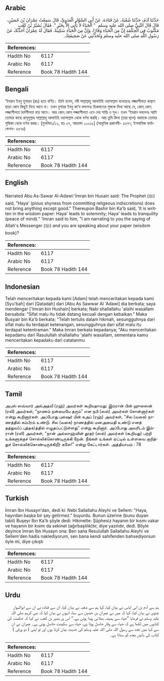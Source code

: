 ## Arabic


<div dir="rtl" lang="ar" style={{fontSize:'larger',backgroundColor:'#f8f9fa',padding:20}}>
حَدَّثَنَا آدَمُ، حَدَّثَنَا شُعْبَةُ، عَنْ قَتَادَةَ، عَنْ أَبِي السَّوَّارِ الْعَدَوِيِّ، قَالَ سَمِعْتُ عِمْرَانَ بْنَ حُصَيْنٍ، قَالَ قَالَ النَّبِيُّ صلى الله عليه وسلم ‏ "‏ الْحَيَاءُ لاَ يَأْتِي إِلاَّ بِخَيْرٍ ‏"‏‏.‏ فَقَالَ بُشَيْرُ بْنُ كَعْبٍ مَكْتُوبٌ فِي الْحِكْمَةِ إِنَّ مِنَ الْحَيَاءِ وَقَارًا، وَإِنَّ مِنَ الْحَيَاءِ سَكِينَةً‏.‏ فَقَالَ لَهُ عِمْرَانُ أُحَدِّثُكَ عَنْ رَسُولِ اللَّهِ صلى الله عليه وسلم وَتُحَدِّثُنِي عَنْ صَحِيفَتِكَ‏.‏
</div>
<div style={{backgroundColor:'#f8f9fa',padding:20, marginBottom: 10}}><table> <thead> <tr> <th>References:</th> <th></th> </tr> </thead> <tbody><tr><td>Hadith No</td><td>6117</td></tr><tr><td>Arabic No</td><td>6117</td></tr><tr><td>Reference</td><td>Book 78 Hadith 144</td></tr></tbody></table></div>

## Bengali


<div dir="ltr" lang="bn" style={{fontSize:'larger',backgroundColor:'#f8f9fa',padding:20}}>
‘ইমরান ইবনু হুসায়ন (রাঃ) হতে বর্ণিত। তিনি বলেন, নবী সাল্লাল্লাহু আলাইহি ওয়াসাল্লাম বলেছেনঃ লজ্জাশীলতা কল্যাণ ছাড়া কোন কিছুই নিয়ে আনে না। তখন বুশায়র ইবনু কা’ব বললেনঃ হিকমাতের পুস্তকে লিখা আছে যে, কোন্ কোন্ লজ্জাশীলতা ধৈর্যশীলতা বয়ে আনে। আর কোন্ কোন্ লজ্জাশীলতা এনে দেয় শান্তি ও সুখ। তখন ‘ইমরান বললেনঃ আমি তোমার কাছে রাসূলুল্লাহ সাল্লাল্লাহু আলাইহি ওয়াসাল্লাম থেকে বর্ণনা করছি। আর তুমি কিনা (তার স্থলে) আমাকে তোমার পুস্তিকা থেকে বর্ণনা করছ। [মুসলিম১/১২, হাঃ ৩৭, আহমাদ ২০০১৯] (আধুনিক প্রকাশনী- ৫৬৭৭, ইসলামিক ফাউন্ডেশন- ৫৫৭৪)
</div>
<div style={{backgroundColor:'#f8f9fa',padding:20, marginBottom: 10}}><table> <thead> <tr> <th>References:</th> <th></th> </tr> </thead> <tbody><tr><td>Hadith No</td><td>6117</td></tr><tr><td>Arabic No</td><td>6117</td></tr><tr><td>Reference</td><td>Book 78 Hadith 144</td></tr></tbody></table></div>

## English


<div dir="ltr" lang="en" style={{fontSize:'larger',backgroundColor:'#f8f9fa',padding:20}}>
Narrated Abu As-Sawar Al-Adawi:'Imran bin Husain said: The Prophet (ﷺ) said, "Haya' (pious shyness from committing religeous indiscretions) does not bring anything except good." Thereupon Bashir bin Ka'b said, 'It is written in the wisdom paper: Haya' leads to solemnity; Haya' leads to tranquility (peace of mind)." 'Imran said to him, "I am narrating to you the saying of Allah's Messenger (ﷺ) and you are speaking about your paper (wisdom book)?
</div>
<div style={{backgroundColor:'#f8f9fa',padding:20, marginBottom: 10}}><table> <thead> <tr> <th>References:</th> <th></th> </tr> </thead> <tbody><tr><td>Hadith No</td><td>6117</td></tr><tr><td>Arabic No</td><td>6117</td></tr><tr><td>Reference</td><td>Book 78 Hadith 144</td></tr></tbody></table></div>

## Indonesian


<div dir="ltr" lang="id" style={{fontSize:'larger',backgroundColor:'#f8f9fa',padding:20}}>
Telah menceritakan kepada kami [Adam] telah menceritakan kepada kami [Syu'bah] dari [Qatadah] dari [Abu As Sawwar Al 'Adawi] dia berkata; saya mendengar ['Imran bin Hushain] berkata; Nabi shallallahu 'alaihi wasallam bersabda: "Sifat malu itu tidak datang kecuali dengan kebaikan." Maka Busyair bin Ka'b berkata; "Telah tertulis dalam hikmah, sesungguhnya dari sifat malu itu terdapat ketenangan, sesungguhnya dari sifat malu itu terdapat ketentraman." Maka Imran berkata kepadanya; "Aku menceritakan kepadamu dari Rasulullah shallallahu 'alaihi wasallam, sementara kamu menceritakan kepadaku dari catatanmu
</div>
<div style={{backgroundColor:'#f8f9fa',padding:20, marginBottom: 10}}><table> <thead> <tr> <th>References:</th> <th></th> </tr> </thead> <tbody><tr><td>Hadith No</td><td>6117</td></tr><tr><td>Arabic No</td><td>6117</td></tr><tr><td>Reference</td><td>Book 78 Hadith 144</td></tr></tbody></table></div>

## Tamil


<div dir="ltr" lang="ta" style={{fontSize:'larger',backgroundColor:'#f8f9fa',padding:20}}>
அபுஸ் ஸவ்வார் அல்அதவீ (ரஹ்) அவர்கள் கூறியதாவது: இம்ரான் பின் ஹுஸைன் (ரலி) அவர்கள், “நாணம் நன்மையே தரும்” என நபி (ஸல்) அவர்கள் சொன்னார்கள் என்று கூறினார்கள். அப்போது புஷைர் பின் கஅப் (ரஹ்) அவர்கள், “சில (வகை) நாணத்தில் கம்பீரம் உண்டு. சில (வகை) நாணத்தில் மனஅமைதி உண்டு எனத் தத்துவ(ப் புத்தக)த்தில் எழுதப்பட்டுள்ளது” என்று கூறினார். அப்போது அவரிடம் இம்ரான் (ரலி) அவர்கள், “நான் அல்லாஹ்வின் தூதர் (ஸல்) அவர்கள் (கூறியது) பற்றி உங்களுக்குச் சொல்லிக்கொண்டிருக்கி றேன். நீங்கள் உங்கள் ஏட்டில் உள்ளவை குறித்துச் சொல்லிக்கொண்டிருக்கிறீர் களே!” என்று கேட்டார்கள். அத்தியாயம் : 78
</div>
<div style={{backgroundColor:'#f8f9fa',padding:20, marginBottom: 10}}><table> <thead> <tr> <th>References:</th> <th></th> </tr> </thead> <tbody><tr><td>Hadith No</td><td>6117</td></tr><tr><td>Arabic No</td><td>6117</td></tr><tr><td>Reference</td><td>Book 78 Hadith 144</td></tr></tbody></table></div>

## Turkish


<div dir="ltr" lang="tr" style={{fontSize:'larger',backgroundColor:'#f8f9fa',padding:20}}>
İmran İbn Husayn'dan, dedi ki: Nebi Sallallahu Aleyhi ve Sellem: "Haya, hayırdan başka bir şey getirmez." buyurdu. Bunun üzerine (bunu duyan tabii) Buşeyr İbn Ka'b şöyle dedi: Hikmette: Şüphesiz hayanın bir kısmı vakar ve hayanın bir kısmı da sekinet (ağırbaşlılık)tır, diye yazılıdır, dedi. Böyle deyince İmran İbn Husayn ona: Ben sana Resulullah Sallallahu Aleyhi ve Sellem'den hadis naklediyorum, sen bana kendi sahifenden bahsediyorsun öyle mi, diye çıkıştı
</div>
<div style={{backgroundColor:'#f8f9fa',padding:20, marginBottom: 10}}><table> <thead> <tr> <th>References:</th> <th></th> </tr> </thead> <tbody><tr><td>Hadith No</td><td>6117</td></tr><tr><td>Arabic No</td><td>6117</td></tr><tr><td>Reference</td><td>Book 78 Hadith 144</td></tr></tbody></table></div>

## Urdu


<div dir="rtl" lang="ur" style={{fontSize:'larger',backgroundColor:'#f8f9fa',padding:20}}>
ہم سے آدم بن ابی ایاس نے بیان کیا، کہا ہم سے شعبہ نے بیان کیا، ان سے قتادہ نے ان سے ابوالسوار عدوی نے بیان کیا، کہا کہ میں نے عمران بن حصین سے سنا، انہوں نے بیان کیا کہ نبی کریم صلی اللہ علیہ وسلم نے فرمایا ”حیاء سے ہمیشہ بھلائی پیدا ہوتی ہے۔“ اس پر بشیر بن کعب نے کہا کہ حکمت کی کتابوں میں لکھا ہے کہ حیاء سے وقار حاصل ہوتا ہے، حیاء سے سکینت حاصل ہوتی ہے۔ عمران نے ان سے کہا میں تجھ سے رسول اللہ صلی اللہ علیہ وسلم کی حدیث بیان کرتا ہوں اور تو اپنی ( دو ورقی ) کتاب کی باتیں مجھ کو سناتا ہے۔
</div>
<div style={{backgroundColor:'#f8f9fa',padding:20, marginBottom: 10}}><table> <thead> <tr> <th>References:</th> <th></th> </tr> </thead> <tbody><tr><td>Hadith No</td><td>6117</td></tr><tr><td>Arabic No</td><td>6117</td></tr><tr><td>Reference</td><td>Book 78 Hadith 144</td></tr></tbody></table></div>